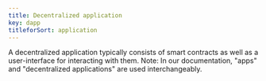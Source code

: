 ```yaml
---
title: Decentralized application
key: dapp
titleforSort: application
---
```


A decentralized application typically consists of smart contracts as well as a user-interface for interacting with them.
Note: In our documentation, "apps" and "decentralized applications" are used interchangeably.
